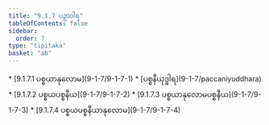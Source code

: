 ```yaml
---
title: "9.1.7 ပဉှာဝါရ"
tableOfContents: false
sidebar:
  order: 7
type: "tipitaka"
basket: "ab"
---
```



<DynamicBreadcrumb />



<TableOfContents>
* [9.1.7.1 ပစ္စယာနုလောမ](9-1-7/9-1-7-1)
* [ပစ္စနီယုဒ္ဓါရ](9-1-7/paccaniyuddhara)
* [9.1.7.2 ပစ္စယပစ္စနီယ](9-1-7/9-1-7-2)
* [9.1.7.3 ပစ္စယာနုလောမပစ္စနီယ](9-1-7/9-1-7-3)
* [9.1.7.4 ပစ္စယပစ္စနီယာနုလောမ](9-1-7/9-1-7-4)
</TableOfContents>